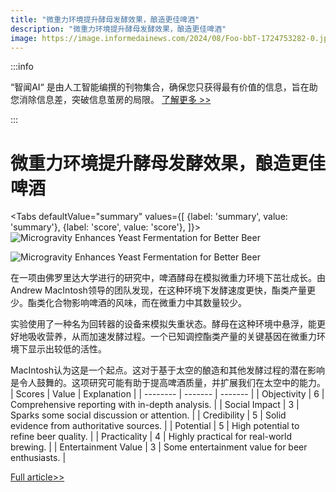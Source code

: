 ```yaml
---
title: "微重力环境提升酵母发酵效果，酿造更佳啤酒"
description: "微重力环境提升酵母发酵效果，酿造更佳啤酒"
image: https://image.informedainews.com/2024/08/Foo-bbT-1724753282-0.jpg
---
```



:::info

“智闻AI“ 是由人工智能编撰的刊物集合，确保您只获得最有价值的信息，旨在助您消除信息差，突破信息茧房的局限。  [了解更多 >>](/)

:::

# 微重力环境提升酵母发酵效果，酿造更佳啤酒


<Tabs
	defaultValue="summary"
	values={[
	{label: 'summary', value: 'summary'},
	{label: 'score', value: 'score'},
]}>
<TabItem value="summary">
<img
  src="https://image.informedainews.com/2024/08/Foo-bbT-1724753282-0.jpg"
  alt="Microgravity Enhances Yeast Fermentation for Better Beer"
/>

<img
  src="https://image.informedainews.com/2024/08/Foo-pYD-1724753282-1.jpg"
  alt="Microgravity Enhances Yeast Fermentation for Better Beer"
/>



在一项由佛罗里达大学进行的研究中，啤酒酵母在模拟微重力环境下茁壮成长。由Andrew MacIntosh领导的团队发现，在这种环境下发酵速度更快，酯类产量更少。酯类化合物影响啤酒的风味，而在微重力中其数量较少。

实验使用了一种名为回转器的设备来模拟失重状态。酵母在这种环境中悬浮，能更好地吸收营养，从而加速发酵过程。一个已知调控酯类产量的关键基因在微重力环境下显示出较低的活性。

MacIntosh认为这是一个起点。这对于基于太空的酿造和其他发酵过程的潜在影响是令人鼓舞的。这项研究可能有助于提高啤酒质量，并扩展我们在太空中的能力。
</TabItem>
<TabItem value="score">
	| Scores     | Value   | Explanation |
	| -------- | ------- | ------- |
	| Objectivity  | 6    | Comprehensive reporting with in-depth analysis.    |
	| Social Impact | 3     | Sparks some social discussion or attention.    |
	| Credibility    | 5    | Solid evidence from authoritative sources.    |
	| Potential    | 5    | High potential to refine beer quality.    |
	| Practicality    | 4    | Highly practical for real-world brewing.    |
	| Entertainment Value    | 3    | Some entertainment value for beer enthusiasts.    |
</TabItem>
</Tabs>

[Full article>>](https://www.cnbeta.com.tw/articles/science/1443571.htm)
